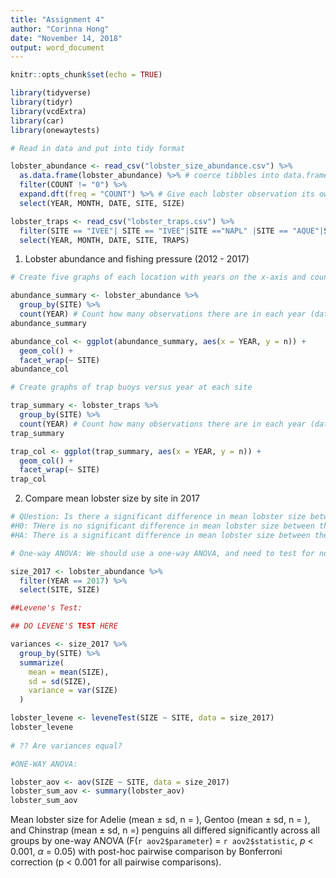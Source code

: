 ```yaml
---
title: "Assignment 4"
author: "Corinna Hong"
date: "November 14, 2018"
output: word_document
---
```


```r
knitr::opts_chunk$set(echo = TRUE)
```

```r

library(tidyverse)
library(tidyr)
library(vcdExtra)
library(car)
library(onewaytests)

```


```r

# Read in data and put into tidy format

lobster_abundance <- read_csv("lobster_size_abundance.csv") %>% 
  as.data.frame(lobster_abundance) %>% # coerce tibbles into data.frame
  filter(COUNT != "0") %>% 
  expand.dft(freq = "COUNT") %>% # Give each lobster observation its own row
  select(YEAR, MONTH, DATE, SITE, SIZE)

lobster_traps <- read_csv("lobster_traps.csv") %>%
  filter(SITE == "IVEE"| SITE == "IVEE"|SITE =="NAPL" |SITE == "AQUE"|SITE == "CARP" |SITE == "MOHK") %>% 
  select(YEAR, MONTH, DATE, SITE, TRAPS)

```

1. Lobster abundance and fishing pressure (2012 - 2017)

```r

# Create five graphs of each location with years on the x-axis and count of lobsters on y-axis

abundance_summary <- lobster_abundance %>% 
  group_by(SITE) %>% 
  count(YEAR) # Count how many observations there are in each year (data is grouped by site)
abundance_summary

abundance_col <- ggplot(abundance_summary, aes(x = YEAR, y = n)) +
  geom_col() +
  facet_wrap(~ SITE)
abundance_col

# Create graphs of trap buoys versus year at each site

trap_summary <- lobster_traps %>% 
  group_by(SITE) %>% 
  count(YEAR) # Count how many observations there are in each year (data is grouped by site)
trap_summary

trap_col <- ggplot(trap_summary, aes(x = YEAR, y = n)) +
  geom_col() +
  facet_wrap(~ SITE)
trap_col

```

2. Compare mean lobster size by site in 2017 

```r
# QUestion: Is there a significant difference in mean lobster size between the five sites
#H0: THere is no significant difference in mean lobster size between the five sites
#HA: There is a significant difference in mean lobster size between the five sites

# One-way ANOVA: We should use a one-way ANOVA, and need to test for normality (sample sizes are over 30 so we can use the central limit theorem) and equal variance (levene's test)

size_2017 <- lobster_abundance %>% 
  filter(YEAR == 2017) %>% 
  select(SITE, SIZE)

##Levene's Test:

## DO LEVENE'S TEST HERE

variances <- size_2017 %>% 
  group_by(SITE) %>% 
  summarize(
    mean = mean(SIZE),
    sd = sd(SIZE),
    variance = var(SIZE)
  )

lobster_levene <- leveneTest(SIZE ~ SITE, data = size_2017)
lobster_levene
  
# ?? Are variances equal? 

#ONE-WAY ANOVA:

lobster_aov <- aov(SIZE ~ SITE, data = size_2017)
lobster_sum_aov <- summary(lobster_aov)
lobster_sum_aov


```

Mean lobster size for Adelie (mean ± sd, n = ), Gentoo (mean ± sd, n = ), and Chinstrap (mean ± sd, n =) penguins all differed significantly across all groups by one-way ANOVA (F(`r aov2$parameter`) = `r aov2$statistic`, *p* < 0.001, $\alpha$ = 0.05) with post-hoc pairwise comparison by Bonferroni correction (p < 0.001 for all pairwise comparisons).

```r

```

